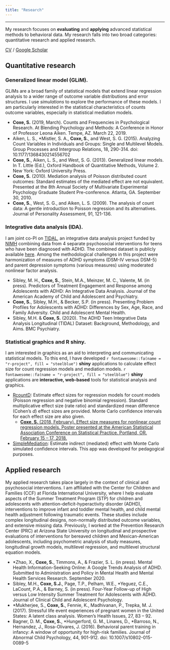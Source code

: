 ```yaml
---
title: "Research"
---
```


***

My research focuses on **evaluating** and **applying** advanced statistical methods to behavioral data. My research falls into two broad categories: quantitative research and applied research.

[CV](files/Coxe_CV 100921.pdf) / [Google Scholar](https://scholar.google.com/citations?user=fZEA0AkAAAAJ&hl=en)

## Quantitative research

### **Generalized linear model (GLiM).** 

GLiMs are a broad family of statistical models that extend linear regression analysis to a wider range of outcome variable distributions and error structures. I use *simulations* to explore the performance of these models. I am particularly interested in the statistical characteristics of counts outcome variables, especially in statistical mediation models.

- **Coxe, S.** (2019, March). Counts and Frequencies in Psychological Research. At Blending Psychology and Methods: A Conference in Honor of Professor Leona Aiken. Tempe, AZ. March 22, 2019.
- Aiken, L. S., \*Mistler, S. A., **Coxe, S.**, and West, S. G. (2015). Analyzing Count Variables in Individuals and Groups: Single and Multilevel Models. Group Processes and Intergroup Relations, 18, 290-314. doi: 10.1177/1368430214556702 
- **Coxe, S.**, Aiken, L. S., and West, S. G. (2013). Generalized linear models. In T. Little (Ed.), Oxford Handbook of Quantitative Methods, Volume 2. New York: Oxford University Press. 
- **Coxe, S.** (2010). Mediation analysis of Poisson distributed count outcomes: Standard estimates of the mediated effect are not equivalent. Presented at the 8th Annual Society of Multivariate Experimental Psychology Graduate Student Pre-conference. Atlanta, GA. September 30, 2010.
- **Coxe, S.**, West, S. G., and Aiken, L. S. (2009). The analysis of count data: A gentle introduction to Poisson regression and its alternatives. Journal of Personality Assessment, 91, 121-136. 

### **Integrative data analysis (IDA).** 

I am joint co-PI on [TIDAL](https://doi.org/10.1186/s12888-020-02734-6), an integrative data analysis project funded by [NIMH](https://reporter.nih.gov/project-details/9509965) combining data from 4 separate psychosocial interventions for teens who have been diagnosed with ADHD. The combined dataset is publicly available [here](https://nda.nih.gov/data_structure.html?short_name=tidal01). Among the methodological challenges in this project were harmonization of measures of ADHD symptoms (DSM-IV versus DSM-5) and parent depression symptoms (various measures) using moderated nonlinear factor analysis.

- Sibley, M. H., **Coxe, S.**, Stein, M.A., Meinzer, M. C., Valente, M. (in press). Predictors of Treatment Engagement and Response among Adolescents with ADHD: An Integrative Data Analysis. Journal of the American Academy of Child and Adolescent and Psychiatry.
- **Coxe, S.**, Sibley, M.H., & Becker, S.P. (in press). Presenting Problem Profiles for Adolescents with ADHD: Differences by Sex, Age, Race, and Family Adversity. Child and Adolescent Mental Health. 
- Sibley, M.H. & **Coxe, S.** (2020). The ADHD Teen Integrative Data Analysis Longitudinal (TIDAL) Dataset: Background, Methodology, and Aims. BMC Psychiatry. 

### **Statistical graphics and R shiny**. 

I am interested in graphics as an aid to interpreting and communicating statistical models. To this end, I have developed `r fontawesome::fa(name = "r-project", fill = "steelblue")` **shiny** applications to calculate effect size for count regression models and mediation models. `r fontawesome::fa(name = "r-project", fill = "steelblue")` **shiny** applications are **interactive, web-based** tools for statistical analysis and graphics.

- [RcountD](https://stefany.shinyapps.io/RcountD/): Estimate effect sizes for regression models for count models (Poisson regression and negative binomial regression). Standard multiplicative effect size (rate ratio) and standardized mean difference (Cohen's *d*) effect sizes are provided. Monte Carlo confidence intervals for each effect size are also given. 
  - [**Coxe, S.** (2018, February). Effect size measures for nonlinear count regression models. Poster presented at the American Statistical Association Conference on Statistical Practice. Portland, OR. February 15 – 17, 2018.](files/Coxe ASA CSP 020618.pdf)

- [SimpleMediation](https://stefany.shinyapps.io/SimpleMediation/): Estimate indirect (mediated) effect with Monte Carlo simulated confidence intervals. This app was developed for pedagogical purposes.

## Applied research 

My applied research takes place largely in the context of clinical and psychosocial interventions. I am affiliated with the Center for Children and Families (CCF) at Florida International University, where I help evaluate aspects of the Summer Treatment Program (STP) for children and adolescents with attention-deficit-hyperactivity disorder (ADHD), interventions to improve infant and toddler mental health, and child mental health adjustment following traumatic events. These studies include complex longitudinal designs, non-normally distributed outcome variables, and extensive missing data. Previously, I worked at the Prevention Research Center (PRC) at Arizona State University on longitudinal and prospective evaluations of interventions for bereaved children and Mexican-American adolescents, including psychometric analysis of study measures, longitudinal growth models, multilevel regression, and multilevel structural equation models. 

- \*Zhao, X., **Coxe, S.**, Timmons, A., & Frazier, S. L. (in press). Mental Health Information-Seeking Online: A Google Trends Analysis of ADHD. Submitted to Administration and Policy in Mental Health and Mental Health Services Research. September 2020.
- Sibley, M.H., **Coxe, S.J.**, Page, T.P., Pelham, W.E., \*Yeguez, C.E., LaCount, P.A., & Barney, S. (in press). Four-Year Follow-up of High versus Low Intensity Summer Treatment for Adolescents with ADHD. Journal of Clinical Child and Adolescent Psychology. 
- \*Mukherjee, S., **Coxe, S.**, Fennie, K., Madhivanan, P., Trepka, M. J. (2017). Stressful life event experiences of pregnant women in the United States: A latent class analysis. Women’s Health Issues, 27, 83 – 92. 
- Bagner, D. M., **Coxe, S.**, \*Hungerford, G. M., Linares, D., \*Barroso, N., Hernandez, J., Rosa-Olivares, J. (2016). Behavioral parent training in infancy: A window of opportunity for high-risk families. Journal of Abnormal Child Psychology, 44, 901-912. doi: 10.1007/s10802-015-0089-5 
